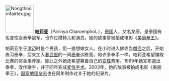 [[File:Nongthoomfairtex.jpg|90px]]
'''[[帕莉亚|帕莉亚]]'''（Parinya Charoenphol，{{bd|1981年|7月9日}}），[[泰国|泰国]]人，又名龙唐。是泰国有名变性女泰拳冠军，也作过模特儿和演员。她的故事曾被拍成电影《[[美丽拳王|美丽拳王]]》。

帕莉亚生于[[清迈|清迈]]时是个男孩，但一直想做女人。在小时进入佛寺当[[僧侣|僧侣]]之后，开始练习泰拳，后来加入[[春武里|春武里]]的一间[[泰拳|泰拳]]训练营。和许多拳手一样，帕莉亚希望赚取比赛的奖金来养家。除此之外她还希望筹备自己的[[变性|变性]]费用。1999年她宣布退出泰拳，改作歌手，并于同年完成[[变性手术|变性手术]]。2003年，她的故事被拍成电影《美丽拳王》，[[国家地理杂志|国家地理杂志]]也在同年制作过关于她的纪录片。